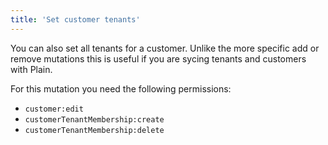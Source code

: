 ```yaml
---
title: 'Set customer tenants'
---
```


You can also set all tenants for a customer. Unlike the more specific add or remove mutations this is useful if you are sycing tenants and customers with Plain.

For this mutation you need the following permissions:

- `customer:edit`
- `customerTenantMembership:create`
- `customerTenantMembership:delete`

<Tabs>
  <Tab title="Typescript SDK">
    <Snippet file="typescript-sdk/set-customer-tenants.mdx" />
  </Tab>
  <Tab title="GraphQL">
    <Snippet file="graphql/set-customer-tenants.mdx" />
  </Tab>
</Tabs>
